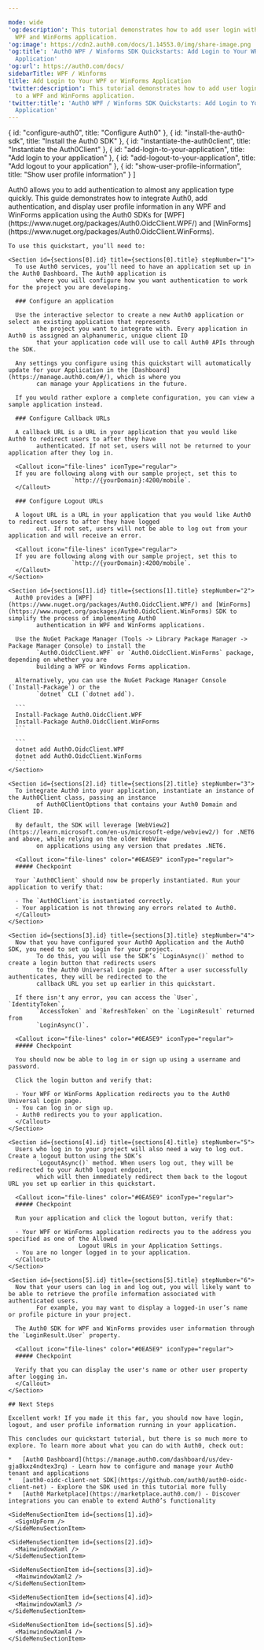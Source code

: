 ---

mode: wide
'og:description': This tutorial demonstrates how to add user login with Auth0 to a
  WPF and WinForms application.
'og:image': https://cdn2.auth0.com/docs/1.14553.0/img/share-image.png
'og:title': 'Auth0 WPF / Winforms SDK Quickstarts: Add Login to Your WPF or WinForms
  Application'
'og:url': https://auth0.com/docs/
sidebarTitle: WPF / Winforms
title: Add Login to Your WPF or WinForms Application
'twitter:description': This tutorial demonstrates how to add user login with Auth0
  to a WPF and WinForms application.
'twitter:title': 'Auth0 WPF / Winforms SDK Quickstarts: Add Login to Your WPF or WinForms
  Application'
---

  { id: "configure-auth0", title: "Configure Auth0" },
  { id: "install-the-auth0-sdk", title: "Install the Auth0 SDK" },
  { id: "instantiate-the-auth0client", title: "Instantiate the Auth0Client" },
  { id: "add-login-to-your-application", title: "Add login to your application" },
  { id: "add-logout-to-your-application", title: "Add logout to your application" },
  { id: "show-user-profile-information", title: "Show user profile information" }
]

<Recipe>
  <Content>
    Auth0 allows you to add authentication to almost any application type quickly. This guide demonstrates how to
        integrate Auth0, add authentication, and display user profile information in any WPF and WinForms application using
        the Auth0 SDKs for [WPF](https://www.nuget.org/packages/Auth0.OidcClient.WPF/) and [WinForms](https://www.nuget.org/packages/Auth0.OidcClient.WinForms).

    To use this quickstart, you’ll need to:

    <Section id={sections[0].id} title={sections[0].title} stepNumber="1">
      To use Auth0 services, you’ll need to have an application set up in the Auth0 Dashboard. The Auth0 application is
            where you will configure how you want authentication to work for the project you are developing.

      ### Configure an application

      Use the interactive selector to create a new Auth0 application or select an existing application that represents
            the project you want to integrate with. Every application in Auth0 is assigned an alphanumeric, unique client ID
            that your application code will use to call Auth0 APIs through the SDK.

      Any settings you configure using this quickstart will automatically update for your Application in the [Dashboard](https://manage.auth0.com/#/), which is where you
            can manage your Applications in the future.

      If you would rather explore a complete configuration, you can view a sample application instead.

      ### Configure Callback URLs

      A callback URL is a URL in your application that you would like Auth0 to redirect users to after they have
            authenticated. If not set, users will not be returned to your application after they log in.

      <Callout icon="file-lines" iconType="regular">
      If you are following along with our sample project, set this to
                      `http://{yourDomain}:4200/mobile`.
      </Callout>

      ### Configure Logout URLs

      A logout URL is a URL in your application that you would like Auth0 to redirect users to after they have logged
            out. If not set, users will not be able to log out from your application and will receive an error.

      <Callout icon="file-lines" iconType="regular">
      If you are following along with our sample project, set this to
                      `http://{yourDomain}:4200/mobile`.
      </Callout>
    </Section>

    <Section id={sections[1].id} title={sections[1].title} stepNumber="2">
      Auth0 provides a [WPF](https://www.nuget.org/packages/Auth0.OidcClient.WPF/) and [WinForms](https://www.nuget.org/packages/Auth0.OidcClient.WinForms) SDK to simplify the process of implementing Auth0
            authentication in WPF and WinForms applications.

      Use the NuGet Package Manager (Tools -> Library Package Manager -> Package Manager Console) to install the
            `Auth0.OidcClient.WPF` or `Auth0.OidcClient.WinForms` package, depending on whether you are
            building a WPF or Windows Forms application.

      Alternatively, you can use the NuGet Package Manager Console (`Install-Package`) or the
            `dotnet` CLI (`dotnet add`).

      ```
      Install-Package Auth0.OidcClient.WPF
      Install-Package Auth0.OidcClient.WinForms
      ```

      ```
      dotnet add Auth0.OidcClient.WPF
      dotnet add Auth0.OidcClient.WinForms
      ```
    </Section>

    <Section id={sections[2].id} title={sections[2].title} stepNumber="3">
      To integrate Auth0 into your application, instantiate an instance of the Auth0Client class, passing an instance
            of Auth0ClientOptions that contains your Auth0 Domain and Client ID.

      By default, the SDK will leverage [WebView2](https://learn.microsoft.com/en-us/microsoft-edge/webview2/) for .NET6 and above, while relying on the older WebView
            on applications using any version that predates .NET6.

      <Callout icon="file-lines" color="#0EA5E9" iconType="regular">
      ##### Checkpoint

      Your `Auth0Client` should now be properly instantiated. Run your application to verify that:

      - The `Auth0Client`is instantiated correctly.
      - Your application is not throwing any errors related to Auth0.
      </Callout>
    </Section>

    <Section id={sections[3].id} title={sections[3].title} stepNumber="4">
      Now that you have configured your Auth0 Application and the Auth0 SDK, you need to set up login for your project.
            To do this, you will use the SDK’s `LoginAsync()` method to create a login button that redirects users
            to the Auth0 Universal Login page. After a user successfully authenticates, they will be redirected to the
            callback URL you set up earlier in this quickstart.

      If there isn't any error, you can access the `User`, `IdentityToken`,
            `AccessToken` and `RefreshToken` on the `LoginResult` returned from
            `LoginAsync()`.

      <Callout icon="file-lines" color="#0EA5E9" iconType="regular">
      ##### Checkpoint

      You should now be able to log in or sign up using a username and password.

      Click the login button and verify that:

      - Your WPF or WinForms Application redirects you to the Auth0 Universal Login page.
      - You can log in or sign up.
      - Auth0 redirects you to your application.
      </Callout>
    </Section>

    <Section id={sections[4].id} title={sections[4].title} stepNumber="5">
      Users who log in to your project will also need a way to log out. Create a logout button using the SDK’s
            `LogoutAsync()` method. When users log out, they will be redirected to your Auth0 logout endpoint,
            which will then immediately redirect them back to the logout URL you set up earlier in this quickstart.

      <Callout icon="file-lines" color="#0EA5E9" iconType="regular">
      ##### Checkpoint

      Run your application and click the logout button, verify that:

      - Your WPF or WinForms application redirects you to the address you specified as one of the Allowed
                        Logout URLs in your Application Settings.
      - You are no longer logged in to your application.
      </Callout>
    </Section>

    <Section id={sections[5].id} title={sections[5].title} stepNumber="6">
      Now that your users can log in and log out, you will likely want to be able to retrieve the profile information associated with authenticated users.
            For example, you may want to display a logged-in user’s name or profile picture in your project.

      The Auth0 SDK for WPF and WinForms provides user information through the `LoginResult.User` property.

      <Callout icon="file-lines" color="#0EA5E9" iconType="regular">
      ##### Checkpoint

      Verify that you can display the user's name or other user property after logging in.
      </Callout>
    </Section>

    ## Next Steps

    Excellent work! If you made it this far, you should now have login, logout, and user profile information running in your application.

    This concludes our quickstart tutorial, but there is so much more to explore. To learn more about what you can do with Auth0, check out:

    *   [Auth0 Dashboard](https://manage.auth0.com/dashboard/us/dev-gja8kxz4ndtex3rq) - Learn how to configure and manage your Auth0 tenant and applications
    *   [auth0-oidc-client-net SDK](https://github.com/auth0/auth0-oidc-client-net) - Explore the SDK used in this tutorial more fully
    *   [Auth0 Marketplace](https://marketplace.auth0.com/) - Discover integrations you can enable to extend Auth0’s functionality
  </Content>

  <SideMenu sections={sections}>
    <SideMenuSectionItem id={sections[0].id}>
      <SignUpForm />
    </SideMenuSectionItem>

    <SideMenuSectionItem id={sections[1].id}>
      <SignUpForm />
    </SideMenuSectionItem>

    <SideMenuSectionItem id={sections[2].id}>
      <MainwindowXaml />
    </SideMenuSectionItem>

    <SideMenuSectionItem id={sections[3].id}>
      <MainwindowXaml2 />
    </SideMenuSectionItem>

    <SideMenuSectionItem id={sections[4].id}>
      <MainwindowXaml3 />
    </SideMenuSectionItem>

    <SideMenuSectionItem id={sections[5].id}>
      <MainwindowXaml4 />
    </SideMenuSectionItem>

  </SideMenu>
</Recipe>

